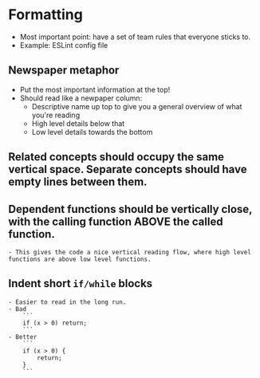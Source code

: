 # Formatting

-   Most important point: have a set of team rules that everyone sticks to.
-   Example: ESLint config file

## Newspaper metaphor

-   Put the most important information at the top!
-   Should read like a newpaper column:
    -   Descriptive name up top to give you a general overview of what you're reading
    -   High level details below that
    -   Low level details towards the bottom

## Related concepts should occupy the same vertical space. Separate concepts should have empty lines between them.

## Dependent functions should be vertically close, with the calling function ABOVE the called function.

    - This gives the code a nice vertical reading flow, where high level functions are above low level functions.

## Indent short `if/while` blocks

    - Easier to read in the long run.
    - Bad
        ```
        if (x > 0) return;
        ```
    - Better
        ```
        if (x > 0) {
            return;
        }
        ```
